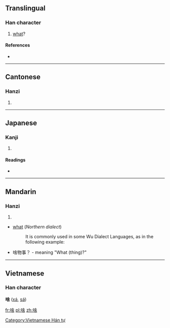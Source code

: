 ==Translingual==

===Han character===
{{Han char|rn=30|rad=口|as=08|sn=11|four=6806<sub>4</sub>|canj=口人一口 (ROMR), X口人一口 (XROMR)}}

# [[what]]?

====References====
* {{Han ref|kx=0196.261|dkj=03881|hdz=10643.060|uh=5565|ud=21861|bh=D4A3|bd=54435}}

----

==Cantonese==

===Hanzi===
{{yue-hanzi|jyut=|y=sa1}}

# {{defn|lang=yue|sort=口08}}

----

==Japanese==

===Kanji===
{{ja-kanji|grade=|rs=口08}}

# {{defn|lang=ja|sort=口08}}

====Readings====
* {{ja-readings|on=[[しゃ]] (sha)|kun=[[なに]] (nani), [[なんぞ]] (nanzo)}}

----

==Mandarin==

===Hanzi===
{{cmn-hanzi|pin=[[shá]] ([[sha2]])|wg=sha<sup>2</sup>}}

# {{defn|lang=cmn|sort=口08}}
* [[what]] (''Northern dialect'')
*: {{rfv|Is it true about Wu dialects?}} It is commonly used in some Wu Dialect Languages, as in the following example:
*啥物事？ - meaning "What (thing)?"

----

==Vietnamese==
===Han character===
'''啥''' ([[xá]], [[sá]])

[[Category:Vietnamese Hán tự]]

[[fr:啥]]
[[pl:啥]]
[[zh:啥]]